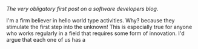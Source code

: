 
*The very obligatory first post on a software developers blog.* 

I'm a firm believer in hello world type activities. Why? because they stimulate the first step into the unknown! This is especially true for anyone who works regularly in a field that requires some form of innovation. I'd argue that each one of us has a 
